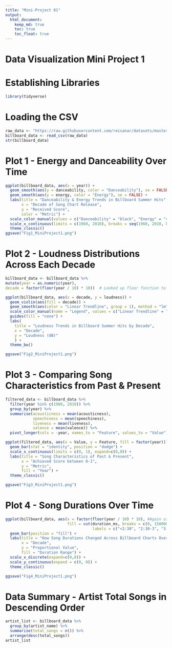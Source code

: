 ---
title: "Mini-Project 01"
output: 
  html_document:
    keep_md: true
    toc: true
    toc_float: true
---

# Data Visualization Mini Project 1

# Establishing Libraries
```{r, echo = FALSE, out.width="80%", fig.align='center', message=FALSE, warning=FALSE}
library(tidyverse)
```

# Loading the CSV
```{r, echo = FALSE, out.width="80%", fig.align='center', message=FALSE, warning=FALSE}
raw_data <- "https://raw.githubusercontent.com/reisanar/datasets/master/all_billboard_summer_hits.csv"
billboard_data <- read_csv(raw_data)
str(billboard_data)
```

# Plot 1 - Energy and Danceability Over Time
```{r, echo = FALSE, out.width="80%", fig.align='center', message=FALSE, warning=FALSE}
ggplot(billboard_data, aes(x = year)) +
  geom_smooth(aes(y = danceability, color = "Danceability"), se = FALSE) + #used se=FALSE to remove the shading from the lines for better clarity
  geom_smooth(aes(y = energy, color = "Energy"), se = FALSE) +
  labs(title = "Danceability & Energy Trends in Billboard Summer Hits",
       x = "Decade of Song Chart Release",
       y = "Received Score",
       color = "Metric") +
  scale_color_manual(values = c("Danceability" = "black", "Energy" = "red")) +
  scale_x_continuous(limits = c(1960, 2010), breaks = seq(1960, 2010, by = 10), expand = c(0, 0)) + #Looked up syntax for moving origin to 1960. Used this syntax                                                                                                      regularly through the future plots
  theme_classic()
ggsave("Fig1_MiniProject1.png")
```

# Plot 2 - Loudness Distributions Across Each Decade

```{r, echo = FALSE, out.width="80%", fig.align='center', message=FALSE, warning=FALSE}
billboard_data <- billboard_data %>%
mutate(year = as.numeric(year),
decade = factor(floor(year / 10) * 10))  # Looked up floor function to find way to where I can categorize each year into a decade

ggplot(billboard_data, aes(x = decade, y = loudness)) + 
  geom_violin(aes(fill = decade)) + 
  geom_smooth(aes(color = "Linear Trendline", group = 1), method = "lm", se = FALSE, size = 1) + 
  scale_color_manual(name = "Legend", values = c("Linear Trendline" = "blue")) + #Looked up how to remove the years from side legend while keeping trendline
  guides(fill = "none") +  
  labs(
    title = "Loudness Trends in Billboard Summer Hits by Decade",
    x = "Decade",
    y = "Loudness (dB)"
    ) +
  theme_bw()

ggsave("Fig2_MiniProject1.png")
```

# Plot 3 - Comparing Song Characteristics from Past & Present

```{r, echo = FALSE, out.width="80%", fig.align='center', message=FALSE, warning=FALSE}
filtered_data <- billboard_data %>%
  filter(year %in% c(1960, 2010)) %>%
  group_by(year) %>%
  summarise(acousticness = mean(acousticness),
            speechiness = mean(speechiness),
            liveness = mean(liveness),
            valence = mean(valence)) %>%
  pivot_longer(cols = -year, names_to = "Feature", values_to = "Value")

ggplot(filtered_data, aes(x = Value, y = Feature, fill = factor(year))) +
  geom_bar(stat = "identity", position = "dodge") +
  scale_x_continuous(limits = c(0, 1), expand=c(0,0)) + 
  labs(title = "Song Characteristics of Past & Present",
       x = "Achieved Score between 0-1",
       y = "Metric",
       fill = "Year") +
  theme_classic()

ggsave("Fig3_MiniProject1.png")
```

# Plot 4 - Song Durations Over Time

```{r, echo = FALSE, out.width="80%", fig.align='center', message=FALSE, warning=FALSE}
ggplot(billboard_data, aes(x = factor(floor(year / 10) * 10), #Again used floor to separate decades
                           fill = cut(duration_ms, breaks = c(0, 150000, 180000, 210000, 240000, Inf), #converting milliseconds to minute ranges
                                      labels = c("<2:30", "2:30-3", "3-3:30", "3:30-4", "4+")))) +
  geom_bar(position = "fill") +
  labs(title = "How Song Durations Changed Across Billboard Charts Over Time",
       x = "Decade",
       y = "Proportional Value",
       fill = "Duration Range") +
  scale_x_discrete(expand=c(0,0)) + 
  scale_y_continuous(expand = c(0, 0)) +
  theme_classic()

ggsave("Fig4_MiniProject1.png")
```
# Data Summary - Artist Total Songs in Descending Order
```{r, echo = FALSE, out.width="80%", fig.align='center', message=FALSE, warning=FALSE}
artist_list <- billboard_data %>%
  group_by(artist_name) %>%
  summarise(total_songs = n()) %>%
  arrange(desc(total_songs))
artist_list
```